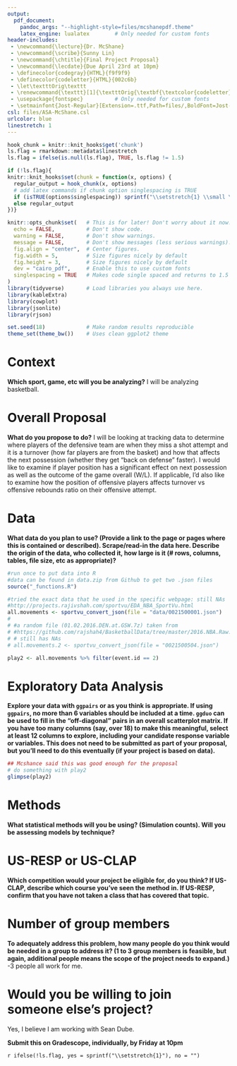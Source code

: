 ```yaml
---
output: 
  pdf_document:
    pandoc_args: "--highlight-style=files/mcshanepdf.theme"
    latex_engine: lualatex        # Only needed for custom fonts
header-includes: 
 - \newcommand{\lecture}{Dr. McShane}
 - \newcommand{\scribe}{Sunny Lin}
 - \newcommand{\chtitle}{Final Project Proposal}
 - \newcommand{\lecdate}{Due April 23rd at 10pm}
 - \definecolor{codegray}{HTML}{f9f9f9}
 - \definecolor{codeletter}{HTML}{002c6b}
 - \let\textttOrig\texttt
 - \renewcommand{\texttt}[1]{\textttOrig{\textbf{\textcolor{codeletter}{\colorbox{codegray}{#1}}}}}
 - \usepackage{fontspec}          # Only needed for custom fonts
 - \setmainfont{Jost-Regular}[Extension=.ttf,Path=files/,BoldFont=Jost-Bold,ItalicFont=Jost-Italic,BoldItalicFont=Jost-BoldItalic]
csl: files/ASA-McShane.csl
urlcolor: blue
linestretch: 1
---
```


```r
hook_chunk = knitr::knit_hooks$get('chunk')
ls.flag = rmarkdown::metadata$linestretch
ls.flag = ifelse(is.null(ls.flag), TRUE, ls.flag != 1.5)

if (!ls.flag){
knitr::knit_hooks$set(chunk = function(x, options) {
  regular_output = hook_chunk(x, options)
  # add latex commands if chunk option singlespacing is TRUE
  if (isTRUE(options$singlespacing)) sprintf("\\setstretch{1} \\small \n %s \n \\setstretch{1.5} \\normalsize", regular_output)
  else regular_output
})}

knitr::opts_chunk$set(   # This is for later! Don't worry about it now. 
  echo = FALSE,          # Don't show code.
  warning = FALSE,       # Don't show warnings.
  message = FALSE,       # Don't show messages (less serious warnings).
  fig.align = "center",  # Center figures.
  fig.width = 5,         # Size figures nicely by default
  fig.height = 3,        # Size figures nicely by default
  dev = "cairo_pdf",     # Enable this to use custom fonts
  singlespacing = TRUE   # Makes code single spaced and returns to 1.5
)
library(tidyverse)       # Load libraries you always use here.
library(kableExtra)
library(cowplot)
library(jsonlite)
library(rjson)

set.seed(18)             # Make random results reproducible
theme_set(theme_bw())    # Uses clean ggplot2 theme
```

<!-- Don't delete this -->
\rule{6.5in}{2pt}
\large \textbf{STAT375: Statistical Aspects of Competition \hfill with \lecture}

\textbf{\chtitle \hfill \lecdate \hfill \scribe} \normalsize
\rule{6.5in}{2pt}
<!-- Don't delete this -->


# Context

**Which sport, game, etc will you be analyzing?**
\newline
I will be analyzing basketball. 


# Overall Proposal

**What do you propose to do?**
\newline
I will be looking at tracking data to determine where players of the defensive team are when they miss a shot attempt and it is a turnover (how far players are from the basket) and how that affects the next possession (whether they get "back on defense" faster). I would like to examine if player position has a significant effect on next possession as well as the outcome of the game overall (W/L). If applicable, I'd also like to examine how the position of offensive players affects turnover vs offensive rebounds ratio on their offensive attempt.

# Data

**What data do you plan to use? (Provide a link to the page or pages where this is contained or described). Scrape/read-in the data here. Describe the origin of the data, who collected it, how large is it (# rows, columns, tables, file size, etc as appropriate)?**

```r
#run once to put data into R
#data can be found in data.zip from Github to get two .json files
source("_functions.R")

#tried the exact data that he used in the specific webpage: still NAs
#http://projects.rajivshah.com/sportvu/EDA_NBA_SportVu.html
all.movements <- sportvu_convert_json(file = "data/0021500001.json")
# 
# #a random file (01.02.2016.DEN.at.GSW.7z) taken from 
# #https://github.com/rajshah4/BasketballData/tree/master/2016.NBA.Raw.SportVU.Game.Logs
# # still has NAs
# all.movements.2 <- sportvu_convert_json(file = "0021500504.json")

play2 <- all.movements %>% filter(event.id == 2)

```


# Exploratory Data Analysis

**Explore your data with `ggpairs` or as you think is appropriate. If using `ggpairs`, no more than 6 variables should be included at a time. `ggduo` can be used to fill in the "off-diagonal" pairs in an overall scatterplot matrix. If you have too many columns (say, over 18) to make this meaningful, select at least 12 columns to explore, including your candidate response variable or variables. This does not need to be submitted as part of your proposal, but you'll need to do this eventually (if your project is based on data).** 



```r
## Mcshance said this was good enough for the proposal
# do something with play2
glimpse(play2)

```

# Methods

**What statistical methods will you be using? (Simulation counts). Will you be assessing models by technique?**



# US-RESP or US-CLAP

**Which competition would your project be eligible for, do you think? If US-CLAP, describe which course you've seen the method in. If US-RESP, confirm that you have not taken a class that has covered that topic.**



# Number of group members

**To adequately address this problem, how many people do you think would be needed in a group to address it? (1 to 3 group members is feasible, but again, additional people means the scope of the project needs to expand.)**
\newline 
1-3 people all work for me.


# Would you be willing to join someone else's project? 

Yes, I believe I am working with Sean Dube. 


**Submit this on Gradescope, individually, by Friday at 10pm**






<!-- don't delete and don't write below this line -->
<!-- \newpage -->
<!-- # References -->

`r ifelse(!ls.flag, yes = sprintf("\\setstretch{1}"), no = "")`

